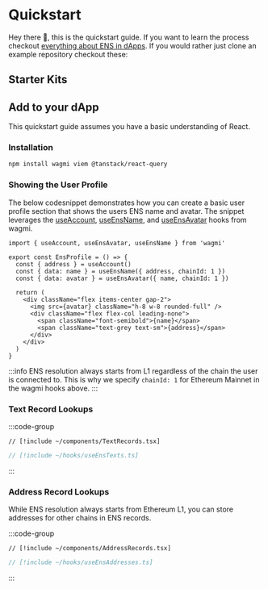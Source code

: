 
# Quickstart

Hey there 👋, this is the quickstart guide. If you want to learn the process checkout [everything about ENS in dApps](/web/).
If you would rather just clone an example repository checkout these:

## Starter Kits

<ConnectKits />

## Add to your dApp

This quickstart guide assumes you have a basic understanding of React.

### Installation

```bash [Terminal]
npm install wagmi viem @tanstack/react-query
```

### Showing the User Profile

The below codesnippet demonstrates how you can create a basic user profile section that shows the users ENS name and avatar.
The snippet leverages the [useAccount](https://wagmi.sh/react/hooks/useAccount), [useEnsName](https://wagmi.sh/react/hooks/useEnsName), and [useEnsAvatar](https://wagmi.sh/react/hooks/useEnsAvatar) hooks from wagmi.

<Card className="flex flex-col items-center justify-center gap-2 sm:flex-row">
  <EnsProfile name="nick.eth" />
  <EnsProfile name="jefflau.eth" />
  <EnsProfile name="vitalik.eth" />
  <EnsProfile address="0xF14F66748fF5d530C0235BF8aD017F9Ae79A6B6a" />
</Card>

```tsx
import { useAccount, useEnsAvatar, useEnsName } from 'wagmi'

export const EnsProfile = () => {
  const { address } = useAccount()
  const { data: name } = useEnsName({ address, chainId: 1 })
  const { data: avatar } = useEnsAvatar({ name, chainId: 1 })

  return (
    <div className="flex items-center gap-2">
      <img src={avatar} className="h-8 w-8 rounded-full" />
      <div className="flex flex-col leading-none">
        <span className="font-semibold">{name}</span>
        <span className="text-grey text-sm">{address}</span>
      </div>
    </div>
  )
}
```

:::info
ENS resolution always starts from L1 regardless of the chain the user is connected to. This is why we specify `chainId: 1` for Ethereum Mainnet in the wagmi hooks above.
:::

### Text Record Lookups

<Card>
  <TextRecords
    name="nick.eth"
    keys={['url', 'com.github', 'com.twitter', 'description']}
  />
</Card>

:::code-group

```tsx [TextRecords.tsx]
// [!include ~/components/TextRecords.tsx]
```

```ts [useEnsTexts.ts]
// [!include ~/hooks/useEnsTexts.ts]
```

:::

### Address Record Lookups

While ENS resolution always starts from Ethereum L1, you can store addresses for other chains in ENS records.

<Card>
  <AddressRecords
    name="gregskril.eth"
    coinTypes={[60, 2147483658, 2147492101, 2147525809]}
  />
</Card>

:::code-group

```tsx [AddressRecords.tsx]
// [!include ~/components/AddressRecords.tsx]
```

```ts [useEnsAddresses.ts]
// [!include ~/hooks/useEnsAddresses.ts]
```

:::
